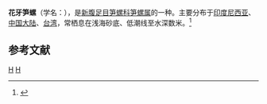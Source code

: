 {{Speciesbox 
| taxon = Terebra crenulata
| binomial_authority = (Linnaeus, 1758)
}}
'''花牙笋螺'''（学名：''{{lang|la|Terebra crenulata}}''），是[[新腹足目|新腹足目]][[笋螺科|笋螺科]][[笋螺属|笋螺属]]的一种。主要分布于[[印度尼西亚|印度尼西亚]]、[[中国大陆|中国大陆]]、[[台湾|台湾]]，常栖息在浅海砂底、低潮线至水深数米。<ref>{{cite web|url=http://shell.sinica.edu.tw/chinese/shellbase_detail.php?science_no=1653|title=国际贝库：花牙笋螺|publisher=台湾贝类资料库|accessdate=2009-08-11}}</ref>

== 参考文献 ==
{{reflist|2}}
{{taxonbar}}
[[Category:_1758年描述的动物|H]]
[[Category:笋螺属|H]]